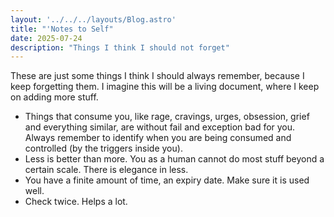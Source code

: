 ```yaml
---
layout: '../../../layouts/Blog.astro'
title: "'Notes to Self"
date: 2025-07-24
description: "Things I think I should not forget"
---
```

These are just some things I think I should always remember, because I keep forgetting them. I imagine this will be a living document, where I keep on adding more stuff.

- Things that consume you, like rage, cravings, urges, obsession, grief and everything similar, are without fail and exception bad for you. Always remember to identify when you are being consumed and controlled (by the triggers inside you).
- Less is better than more. You as a human cannot do most stuff beyond a certain scale. There is elegance in less.
- You have a finite amount of time, an expiry date. Make sure it is used well.
- Check twice. Helps a lot.
